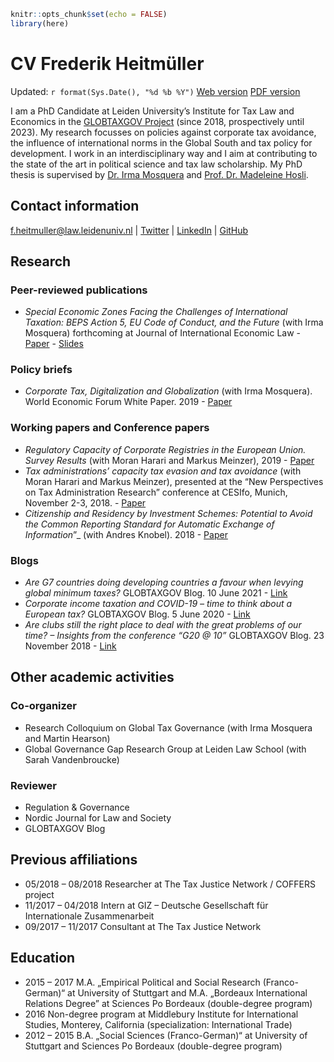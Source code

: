 

```r
knitr::opts_chunk$set(echo = FALSE)
library(here)

```

# CV Frederik Heitmüller
Updated: `r format(Sys.Date(), "%d %b %Y")`    [Web version](https://fheitmueller.github.io/cv/)     [PDF version](https://github.com/fheitmueller/cv/raw/master/cv_Heitmuller.pdf)

I am a PhD Candidate at Leiden University's Institute for Tax Law and Economics in the [GLOBTAXGOV Project](https://globtaxgov.weblog.leidenuniv.nl/) (since 2018, prospectively until 2023). My research focusses on policies against corporate tax avoidance, the influence of international norms in the Global South and tax policy for development. I work in an interdisciplinary way and I aim at contributing to the state of the art in political science and tax law scholarship. My PhD thesis is supervised by [Dr. Irma Mosquera](https://www.universiteitleiden.nl/medewerkers/irma-mosquera-valderrama#tab-1) and [Prof. Dr. Madeleine Hosli](https://www.universiteitleiden.nl/medewerkers/madeleine-hosli#tab-1). 

## Contact information

[f.heitmuller@law.leidenuniv.nl](mailto:f.heitmuller@law.leidenuniv.nl) | [Twitter](https://twitter.com/HeitmuellerF) | [LinkedIn](https://www.linkedin.com/in/frederik-heitm%C3%BCller-6b041314a/) | [GitHub](https://github.com/fheitmueller) 

## Research
### Peer-reviewed publications

* _Special Economic Zones Facing the Challenges of International Taxation: BEPS Action 5, EU Code of Conduct, and the Future_ (with Irma Mosquera) forthcoming at Journal of International Economic Law - [Paper](https://doi.org/10.1093/jiel/jgab019) -  [Slides](http://globtaxgov.weblog.leidenuniv.nl/files/2020/10/Heitm%C3%BCller_Mosquera_SEZ_taxation.pdf)

### Policy briefs
*	_Corporate Tax, Digitalization and Globalization_ (with Irma Mosquera). World Economic Forum White Paper. 2019 - [Paper](http://www3.weforum.org/docs/WEF_Corporate_Tax_Digitalization_and_Globalization.pdf)

### Working papers and Conference papers
*	_Regulatory Capacity of Corporate Registries in the European Union. Survey Results_ (with Moran Harari and Markus Meinzer), 2019 - [Paper](https://www.taxjustice.net/wp-content/uploads/2019/02/Administrative-capacity-of-corporate-registries-Tax-Justice-Network-Feb-2019.pdf)
*	_Tax administrations' capacity tax evasion and tax avoidance_ (with Moran Harari and Markus Meinzer), presented at the “New Perspectives on Tax Administration Research” conference at CESIfo, Munich, November 2-3, 2018. - [Paper](https://papers.ssrn.com/sol3/papers.cfm?abstract_id=3300589)
*	_Citizenship and Residency by Investment Schemes: Potential to Avoid the Common Reporting Standard for Automatic Exchange of Information_”_ (with Andres Knobel). 2018 - [Paper](https://papers.ssrn.com/sol3/papers.cfm?abstract_id=3144444)

### Blogs
* _Are G7 countries doing developing countries a favour when levying global minimum taxes?_ GLOBTAXGOV Blog. 10 June 2021 - [Link](https://globtaxgov.weblog.leidenuniv.nl/2021/06/10/are-g7-countries-doing-developing-countries-a-favour-when-levying-global-minimum-taxes/)
* _Corporate income taxation and COVID-19 – time to think about a European tax?_ GLOBTAXGOV Blog. 5 June 2020 - [Link](https://globtaxgov.weblog.leidenuniv.nl/2020/06/05/corporate-income-taxation-and-covid-19-time-to-think-about-a-european-tax/)
* _Are clubs still the right place to deal with the great problems of our time? – Insights from the conference “G20 @ 10”_ GLOBTAXGOV Blog. 23 November 2018 - [Link](https://globtaxgov.weblog.leidenuniv.nl/2018/11/23/are-clubs-still-the-right-place-to-deal-with-the-great-problems-of-our-time-insights-from-the-conference-g20-10/)

## Other academic activities
### Co-organizer 
* Research Colloquium on Global Tax Governance (with Irma Mosquera and Martin Hearson)
* Global Governance Gap Research Group at Leiden Law School (with Sarah Vandenbroucke)

### Reviewer
* Regulation & Governance
* Nordic Journal for Law and Society
* GLOBTAXGOV Blog

## Previous affiliations
* 05/2018 – 08/2018	Researcher at The Tax Justice Network / COFFERS project
* 11/2017 – 04/2018 Intern at GIZ – Deutsche Gesellschaft für Internationale Zusammenarbeit
* 09/2017 – 11/2017	Consultant at The Tax Justice Network

## Education
* 2015 – 2017 	M.A. „Empirical Political and Social Research (Franco-German)“ at University of Stuttgart and M.A. „Bordeaux International Relations Degree” at Sciences Po Bordeaux (double-degree program)
* 2016 Non-degree program at Middlebury Institute for International Studies, Monterey, California (specialization: International Trade)
* 2012 – 2015 	B.A. „Social Sciences (Franco-German)“ at University of Stuttgart and Sciences Po Bordeaux (double-degree program)



